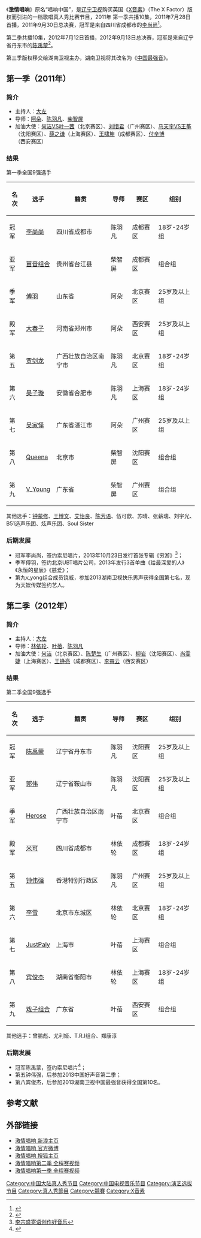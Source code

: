 {{Infobox television
| show_name            = 激情唱响 
| image                =  
| caption              =  
| show_name_2          =
| genre                = [[真人秀|真人秀]]、[[歌唱比赛|歌唱比赛]]
| creator              = 
| presenter            = 
| country              = [[中国大陆|中国大陆]]
| language             = [[普通话|普通话]]
| num_seasons          = 2
| location             =  
| network              = [[辽宁卫视|辽宁卫视]]
| first_aired          = 2011年7月28日
| last_aired           = 2012年9月13日
| related              = [[X音素|X音素]]<br>[[中国最强音|中国最强音]] 
}}
《'''激情唱响'''》原名“唱响中国”，是[[辽宁卫视|辽宁卫视]]购买英国《[[X音素|X音素]]》（The X Factor）版权而引进的一档歌唱真人秀比赛节目，2011年
第一季共播10集，2011年7月28日首播，2011年9月30日总决赛，冠军是来自四川省成都市的[[李尚尚|李尚尚]]<ref>{{Cite web |url=http://ent.163.com/11/1001/08/7F933EP900031GVS.html |title=《激情唱响》李尚尚夺冠 苗音傅羽夺得亚季军 |accessdate=2014-05-07 |archive-date=2014-02-02 |archive-url=https://web.archive.org/web/20140202195711/http://ent.163.com/11/1001/08/7F933EP900031GVS.html |dead-url=no }}</ref>。

第二季共播10集，2012年7月12日首播，2012年9月13日总决赛，冠军是来自辽宁省丹东市的[[陈禹蒙|陈禹蒙]]<ref>{{Cite web |url=http://ent.sina.com.cn/y/2012-09-14/13553741927.shtml |title=《激情唱响》第二季收官 陈禹蒙夺冠 |accessdate=2014-05-07 |archive-date=2014-05-06 |archive-url=https://web.archive.org/web/20140506132537/http://ent.sina.com.cn/y/2012-09-14/13553741927.shtml |dead-url=no }}</ref>。

第三季版权移交给湖南卫视主办，湖南卫视将其改名为《[[中国最强音|中国最强音]]》。

==第一季（2011年）==
===简介===
*主持人：[[大左|大左]]
*导师：[[阿朵|阿朵]]、[[陈羽凡|陈羽凡]]、[[柴智屏|柴智屏]]  
*加油大使：[[何洁|何洁]]VS[[叶一茜|叶一茜]]（北京赛区）、[[刘惜君|刘惜君]]（广州赛区）、[[马天宇|马天宇]]VS[[王筝|王筝]]（沈阳赛区）、[[薛之谦|薛之谦]]（上海赛区）、[[王啸坤|王啸坤]]（成都赛区）、[[付辛博|付辛博]]（西安赛区）

===结果===
第一季全国9强选手
{| class="wikitable"
|-
! 名次 !! 选手 !! 籍贯 !! 导师 !!赛区 !!组别
|-
| 冠军 || [[李尚尚|李尚尚]] || 四川省成都市 || 陈羽凡 ||成都赛区 || 18岁-24岁组
|-
| 亚军 || [[苗音组合|苗音组合]] || 贵州省台江县 || 柴智屏 ||成都赛区  || 组合组
|-
| 季军 || [[傅羽|傅羽]] || 山东省 || 阿朵 || 北京赛区 ||25岁及以上组
|-
| 殿军 || [[大春子|大春子]] || 河南省郑州市 || 阿朵 || 西安赛区 ||25岁及以上组 
|-
| 第五 || [[贾剑龙|贾剑龙]] || 广西壮族自治区南宁市 || 陈羽凡 || 北京赛区 ||18岁-24岁组 
|-
| 第六 || [[吴子璇|吴子璇]] || 安徽省合肥市 || 陈羽凡  || 上海赛区 ||18岁-24岁组
|-
| 第七 || [[吴家怿|吴家怿]] || 广东省湛江市 || 阿朵 || 广州赛区||25岁及以上组 
|-
| 第八 || [[Queena|Queena]] || 北京市 || 柴智屏  || 沈阳赛区 || 组合组
|-
| 第九 || [[饶威|V_Young]] || 广东省 || 柴智屏  || 广州赛区 || 组合组
|}
其他选手：[[钟蒙修|钟蒙修]]、[[王博文|王博文]]、[[艾怡良|艾怡良]]、[[陈芳语|陈芳语]]、伍可歆、苏晴、张薪瑞、刘宇光、B51造声乐团、炫声乐团、Soul Sister

===后期发展===
*冠军李尚尚，签约索尼唱片，2013年10月23日发行首张专辑《穷游》<ref>[http://ent.sina.com.cn/y/2013-10-31/12464034184.shtml|李尚尚新专辑发行 李宗盛寄语创作好音乐]</ref>；
*季军傅羽，签约北京UBT唱片公司，2013年发行3首单曲《给最深爱的人》《永恒的星辰》《慈爱》；
*第九v_yong组合成员饶威，参加2013湖南卫视快乐男声获得全国第七名，现为天娱传媒签约艺人。

==第二季（2012年）==
===简介===
*主持人：[[大左|大左]] 
*导师：[[林依轮|林依轮]]、[[叶蓓|叶蓓]]、[[陈羽凡|陈羽凡]]  
*加油大使：[[何洁|何洁]]（北京赛区）、[[陈楚生|陈楚生]]（广州赛区）、[[柳岩|柳岩]]（沈阳赛区）、[[尚雯婕|尚雯婕]]（上海赛区）、[[王铮亮|王铮亮]]（成都赛区）、[[李霄云|李霄云]]（西安赛区）

===结果===
第二季全国9强选手
{| class="wikitable"
|-
! 名次 !! 选手 !! 籍贯 !! 导师 !!赛区 !!组别
|-
| 冠军 || [[陈禹蒙|陈禹蒙]] || 辽宁省丹东市 || 陈羽凡 ||沈阳赛区 || 25岁及以上组 
|-
| 亚军 || [[郭伟|郭伟]] || 辽宁省鞍山市 || 陈羽凡 ||沈阳赛区  || 25岁及以上组
|-
| 季军 || [[Herose|Herose]] || 广西壮族自治区南宁市 || 叶蓓 || 北京赛区 ||组合组
|-
| 殿军 || [[米可|米可]] || 四川省成都市 || 林依轮 || 成都赛区 ||18岁-24岁组 
|-
| 第五 || [[钟伟强|钟伟强]] || 香港特别行政区 || 陈羽凡 || 广州赛区 ||25岁及以上组 
|-
| 第六 || [[李雪|李雪]] || 北京市东城区 || 林依轮  || 北京赛区 ||18岁-24岁组
|-
| 第七 || [[JustPaly|JustPaly]] || 上海市 || 叶蓓 || 上海赛区||组合组
|-
| 第八 || [[宾俊杰|宾俊杰]] || 湖南省衡阳市 || 林依轮  || 上海赛区 ||18岁-24岁组
|-
| 第九 || [[戏子组合|戏子组合]] || 广东省 || 叶蓓  || 西安赛区 || 组合组
|}
其他选手：曾鹏彪、尤利娅、T.R.I组合、郑康淳

=== 后期发展 ===
* 冠军陈禹蒙，签约索尼唱片<ref>{{Cite web |url=http://www.cdback.com/851/ |title=《激情唱响》第二季圆满落下帷幕，陈禹蒙夺冠签约索尼 |access-date=2014-05-07 |archive-url=https://web.archive.org/web/20140508042859/http://www.cdback.com/851/ |archive-date=2014-05-08 |dead-url=yes }}</ref>；
* 第五钟伟强，后参加2013中国好声音第二季；
* 第八宾俊杰，后参加2013湖南卫视中国最强音获得全国第10名。

== 参考文献 ==
{{Reflist}}

== 外部链接 ==
* [http://ent.sina.com.cn/f/y/jqcxdej/ 激情唱响 新浪主页] {{Wayback|url=http://ent.sina.com.cn/f/y/jqcxdej/ |date=20140404003258 }}
* [http://weibo.com/xfactorchina 激情唱响 官方微博] {{Wayback|url=http://weibo.com/xfactorchina |date=20140508042839 }}
* [http://yule.sohu.com/s2012/jqcx/ 激情唱响 搜狐主页] {{Wayback|url=http://yule.sohu.com/s2012/jqcx/ |date=20140508061601 }}
* [https://web.archive.org/web/20140508024757/http://www.letv.com/zongyi/79121.html 激情唱响第二季 全程赛视频]
* [http://www.soku.com/detail/show/XNDk5Njg4 激情唱响第一季 全程赛视频] {{Wayback|url=http://www.soku.com/detail/show/XNDk5Njg4 |date=20140508025510 }}

{{激情唱响全国9强选手}}

[[Category:中国大陆真人秀节目|Category:中国大陆真人秀节目]]
[[Category:中国电视音乐节目|Category:中国电视音乐节目]]
[[Category:演艺选拔节目|Category:演艺选拔节目]]
[[Category:真人秀節目|Category:真人秀節目]]
[[Category:競賽|Category:競賽]]
[[Category:X音素|Category:X音素]]